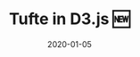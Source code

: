 ---
title: "Tufte in D3.js 🆕"
date: 2020-01-05
class: "tufte-d3-project"
static: true
link: "tufte-d3js"
featuredImage: images/project-grid/minard.png
---